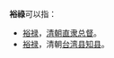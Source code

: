 '''裕祿'''可以指：
* [[裕禄_(直隶总督)|裕禄]]，[[清朝|清朝]][[直隶总督|直隶总督]]。
* [[裕禄_(台湾县知县)|裕禄]]，清朝[[台湾县|台湾县]][[知县|知县]]。

{{disambig|Y|cat=二字人名消歧義}}